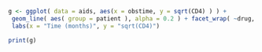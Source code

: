 ```r
g <- ggplot( data = aids, aes(x = obstime, y = sqrt(CD4) ) ) + 
 geom_line( aes( group = patient ), alpha = 0.2 ) + facet_wrap( ~drug, ncol = 2) +
 labs(x = "Time (months)", y = "sqrt(CD4)")

print(g)
```
